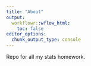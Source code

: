 ```yaml
---
title: "About"
output:
  workflowr::wflow_html:
    toc: false
editor_options:
  chunk_output_type: console
---
```


Repo for all my stats homework.